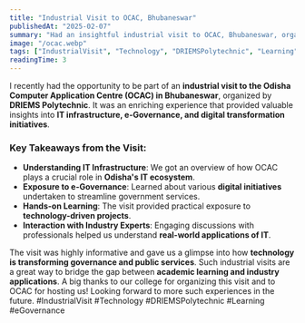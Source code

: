 ---
title: "Industrial Visit to OCAC, Bhubaneswar"
publishedAt: "2025-02-07"
summary: "Had an insightful industrial visit to OCAC, Bhubaneswar, organized by our college, DRIEMS Polytechnic, where we explored various advancements in IT and e-Governance."
image: "/ocac.webp"
tags: ["IndustrialVisit", "Technology", "DRIEMSPolytechnic", "Learning"]
readingTime: 3
---

I recently had the opportunity to be part of an **industrial visit to the Odisha Computer Application Centre (OCAC) in Bhubaneswar**, organized by **DRIEMS Polytechnic**. It was an enriching experience that provided valuable insights into **IT infrastructure, e-Governance, and digital transformation initiatives**.

### Key Takeaways from the Visit:
- **Understanding IT Infrastructure**: We got an overview of how OCAC plays a crucial role in **Odisha's IT ecosystem**.
- **Exposure to e-Governance**: Learned about various **digital initiatives** undertaken to streamline government services.
- **Hands-on Learning**: The visit provided practical exposure to **technology-driven projects**.
- **Interaction with Industry Experts**: Engaging discussions with professionals helped us understand **real-world applications of IT**.

The visit was highly informative and gave us a glimpse into how **technology is transforming governance and public services**. Such industrial visits are a great way to bridge the gap between **academic learning and industry applications**.
A big thanks to our college for organizing this visit and to OCAC for hosting us! Looking forward to more such experiences in the future.
#IndustrialVisit #Technology #DRIEMSPolytechnic #Learning #eGovernance

